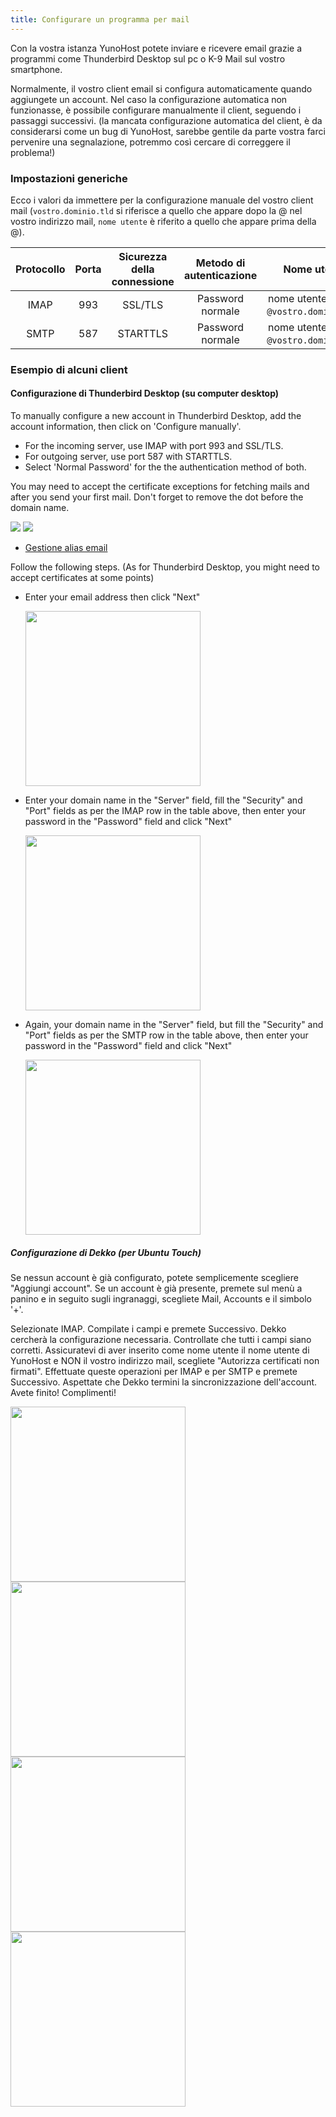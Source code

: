 ```yaml
---
title: Configurare un programma per mail
---
```



Con la vostra istanza YunoHost potete inviare e ricevere email grazie a programmi come Thunderbird Desktop sul pc o K-9 Mail sul vostro smartphone.

Normalmente, il vostro client email si configura automaticamente quando aggiungete un account. Nel caso la configurazione automatica non funzionasse, è possibile configurare manualmente il client, seguendo i passaggi successivi. (la mancata configurazione automatica del client, è da considerarsi come un bug di YunoHost, sarebbe gentile da parte vostra farci pervenire una segnalazione, potremmo così cercare di correggere il problema!)

### Impostazioni generiche

Ecco i valori da immettere per la configurazione manuale del vostro client mail (`vostro.dominio.tld` si riferisce a quello che appare dopo la @ nel vostro indirizzo mail, `nome utente` è riferito a quello che appare prima della @).

|Protocollo | Porta | Sicurezza della connessione | Metodo di autenticazione | Nome utente |
| :--:     | :-:  | :--:       | :--:            | :--:                                   |
| IMAP | 993 | SSL/TLS | Password normale | nome utente (senza `@vostro.domino.tld`) |
| SMTP | 587 | STARTTLS | Password normale| nome utente (senza `@vostro.domino.tld`) |

### Esempio di alcuni client

<Tabs>
<TabItem value="thunderbird" label="Mozilla Thunderbird">

#### <SmallInline url='/img/thunderbird.png'/>  Configurazione di Thunderbird Desktop (su computer desktop)

To manually configure a new account in Thunderbird Desktop, add the account information, then click on 'Configure manually'.

- For the incoming server, use IMAP with port 993 and SSL/TLS.
- For outgoing server, use port 587 with STARTTLS. 
- Select 'Normal Password' for the the authentication method of both. 

You may need to accept the certificate exceptions for fetching mails and after you send your first mail. Don't forget to remove the dot before the domain name.

![](/img/thunderbird_config_1.png)
![](/img/thunderbird_config_2.png)

- [Gestione alias email](https://support.mozilla.org/en-US/kb/configuring-email-aliases)

</TabItem>
<TabItem value="k9" label="K-9 Mail (Thunderbird Mobile)">

Follow the following steps. (As for Thunderbird Desktop, you might need to accept certificates at some points)

- Enter your email address then click "Next"

  <img src="/img/thunderbird_mobile_config_1.png" alt='' width="280"/>
- Enter your domain name in the "Server" field, fill the "Security" and "Port" fields as per the IMAP row in the table above, then enter your password in the "Password" field and click "Next"

  <img src="/img/thunderbird_mobile_config_2.png" alt='' width="280"/>
- Again, your domain name in the "Server" field, but fill the "Security" and "Port" fields as per the SMTP row in the table above, then enter your password in the "Password" field and click "Next"

  <img src="/img/thunderbird_mobile_config_3.png" alt='' width="280"/>

</TabItem>
<TabItem value="dekko" label="Dekko">

##### <SmallInline url='/img/dekko-app.png'/> Configurazione di Dekko (per Ubuntu Touch)

Se nessun account è già configurato, potete semplicemente scegliere "Aggiungi account". Se un account è già presente, premete sul menù a panino e in seguito sugli ingranaggi, scegliete Mail, Accounts e il simbolo '+'.

Selezionate IMAP. Compilate i campi e premete Successivo. Dekko cercherà la configurazione necessaria. Controllate che tutti i campi siano corretti. Assicuratevi di aver inserito come nome utente il nome utente di YunoHost e NON il vostro indirizzo mail, scegliete "Autorizza certificati non firmati". Effettuate queste operazioni per IMAP e per SMTP e premete Successivo. Aspettate che Dekko termini la sincronizzazione dell'account. Avete finito! Complimenti!

<img src="/img/dekko_config_1.png" width="280"/>
<img src="/img/dekko_config_2.png" width="280"/>
<img src="/img/dekko_config_3.png" width="280"/>
<img src="/img/dekko_config_4.png" width="280"/>

  </TabItem>
</Tabs>

